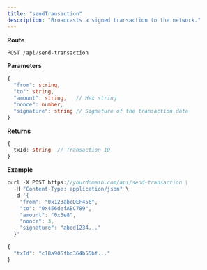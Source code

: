 ```yaml
---
title: "sendTransaction"
description: "Broadcasts a signed transaction to the network."
---
```


**Route**
```typescript
POST /api/send-transaction
```

**Parameters**
```typescript
{
  "from": string,
  "to": string,
  "amount": string,   // Hex string
  "nonce": number,
  "signature": string // Signature of the transaction data
}
```

**Returns**
```typescript
{
  txId: string  // Transaction ID
}
```
**Example**
```typescript
curl -X POST https://yourdomain.com/api/send-transaction \
  -H "Content-Type: application/json" \
  -d '{
    "from": "0x123abcDEF456",
    "to": "0x456defABC789",
    "amount": "0x3e8",
    "nonce": 3,
    "signature": "abcd1234..."
  }'

{
  "txId": "c18a905fbd364b55bf..."
}
```
